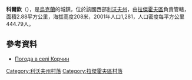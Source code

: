 {{coord|50|20|15|N|24|23|44|E|scale:100000|display=title}}

'''科爾欽'''（{{lang-uk|Корчин}}），是[[烏克蘭|烏克蘭]]的城鎮，位於該國西部[[利沃夫州|利沃夫州]]，由[[拉傑霍夫區|拉傑霍夫區]]負責管轄，面積2.88平方公里，海拔高度208米，2001年人口1,281，人口密度每平方公里444.79人。

==參考資料==
* [http://weather.in.ua/ua/l'vovskaja/11610 Погода в селі Корчин]

[[Category:利沃夫州村落|Category:利沃夫州村落]]
[[Category:拉傑霍夫區村落|Category:拉傑霍夫區村落]]


{{Lviv-geo-stub}}